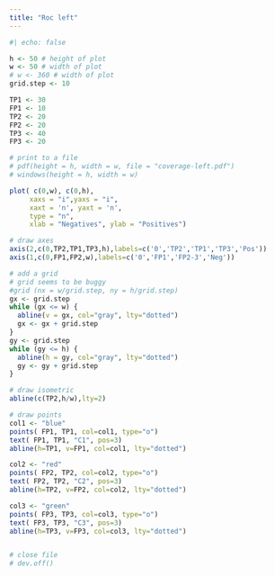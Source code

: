 ```yaml
---
title: "Roc left"
---
```



```r
#| echo: false

h <- 50 # height of plot
w <- 50 # width of plot
# w <- 360 # width of plot
grid.step <- 10

TP1 <- 30
FP1 <- 10
TP2 <- 20
FP2 <- 20
TP3 <- 40
FP3 <- 20

# print to a file
# pdf(height = h, width = w, file = "coverage-left.pdf")
# windows(height = h, width = w)

plot( c(0,w), c(0,h),  
     xaxs = "i",yaxs = "i",
     xaxt = 'n', yaxt = 'n',
     type = "n",
     xlab = "Negatives", ylab = "Positives")

# draw axes
axis(2,c(0,TP2,TP1,TP3,h),labels=c('0','TP2','TP1','TP3','Pos'))
axis(1,c(0,FP1,FP2,w),labels=c('0','FP1','FP2-3','Neg'))

# add a grid
# grid seems to be buggy
#grid (nx = w/grid.step, ny = h/grid.step)
gx <- grid.step
while (gx <= w) {
  abline(v = gx, col="gray", lty="dotted")
  gx <- gx + grid.step
}
gy <- grid.step
while (gy <= h) {
  abline(h = gy, col="gray", lty="dotted")
  gy <- gy + grid.step
}

# draw isometric
abline(c(TP2,h/w),lty=2)

# draw points
col1 <- "blue"
points( FP1, TP1, col=col1, type="o")
text( FP1, TP1, "C1", pos=3)
abline(h=TP1, v=FP1, col=col1, lty="dotted")

col2 <- "red"
points( FP2, TP2, col=col2, type="o")
text( FP2, TP2, "C2", pos=3)
abline(h=TP2, v=FP2, col=col2, lty="dotted")

col3 <- "green"
points( FP3, TP3, col=col3, type="o")
text( FP3, TP3, "C3", pos=3)
abline(h=TP3, v=FP3, col=col3, lty="dotted")


# close file
# dev.off()
```